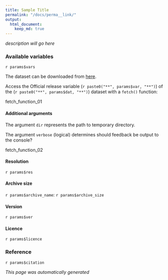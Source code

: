 ---
title: Sample Title
permalink: "/docs/perma__link/"
output: 
  html_document:
    keep_md: true
---

*description will go here*

### Available variables 

`r params$vars`

The dataset can be downloaded from [here](`r params$url`){target="_blank"}.

Access the Official release variable (`r paste0("**", params$var, "**")`) of the (`r paste0("**", params$dat, "**")`) dataset with a `fetch()` function:
	
fetch_function_01

#### Additional arguments

The argument `dir` represents the path to temporary directory. 

The argument `verbose` (logical) determines should feedback be output to the console?
	
fetch_function_02

#### Resolution 

`r params$res`

#### Archive size

`r params$archive_name`: `r params$archive_size`

#### Version

`r params$ver`

#### Licence

`r params$licence`

### Reference
`r params$citation`

*This page was automatically generated*